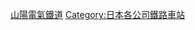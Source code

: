 {{Commonscat|Stations of Sanyo Electric Railway}}

[[Category:山陽電氣鐵道|]]
[[Category:日本各公司鐵路車站|Category:日本各公司鐵路車站]]
{{DEFAULTSORT:San'yo}}
